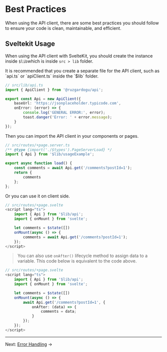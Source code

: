 
<Meta title="Api/Best Practices" />


# Best Practices

When using the API client, there are some best practices you should follow to ensure your code is clean, maintainable, and efficient.

## Sveltekit Usage

When using the API client with SvelteKit, you should create the instance inside `$lib`which is inside `src > lib` folder.

<div class="card alert">
    It is recommended that you create a separate file for the API client, such as `api.ts` or `apiClient.ts` inside the `$lib` folder.
</div>

```ts
// src/lib/api.ts
import { ApiClient } from '@ruzgardogu/api';

export const Api = new ApiClient({
	baseUrl: 'https://jsonplaceholder.typicode.com',
	onError: (error) => {
		console.log('GENERAL ERROR:', error);
		toast.danger('Error: ' + error.message);
	}
});
```

Then you can import the API client in your components or pages.

```ts
// src/routes/+page.server.ts
/** @type {import('./$types').PageServerLoad} */
import { Api } from '$lib/usageExample';

export async function load() {
    const comments = await Api.get('/comments?postId=1');
    return {
        comments
    };
};
```

Or you can use it on client side.

```ts
// src/routes/+page.svelte
<script lang="ts">
    import { Api } from '$lib/api';
    import { onMount } from 'svelte';

    let comments = $state([])
    onMount(async () => {
        comments = await Api.get('/comments?postId=1');
    });
</script>
```

> You can also use `onAfter()` lifecycle method to assign data to a variable.
> This code below is equivalent to the code above.

```ts
// src/routes/+page.svelte
<script lang="ts">
    import { Api } from '$lib/api';
    import { onMount } from 'svelte';

    let comments = $state([])
    onMount(async () => {
        await Api.get('/comments?postId=1', {
            onAfter: (data) => {
                comments = data;
            }
        });
    });
</script>
```



---
Next: [Error Handling](/docs/api-error-handling--docs) →
